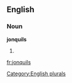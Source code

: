 
==English==

===Noun===
'''jonquils'''

# {{plural of|[[jonquil]]}}

[[Category:English plurals]]

[[fr:jonquils]]